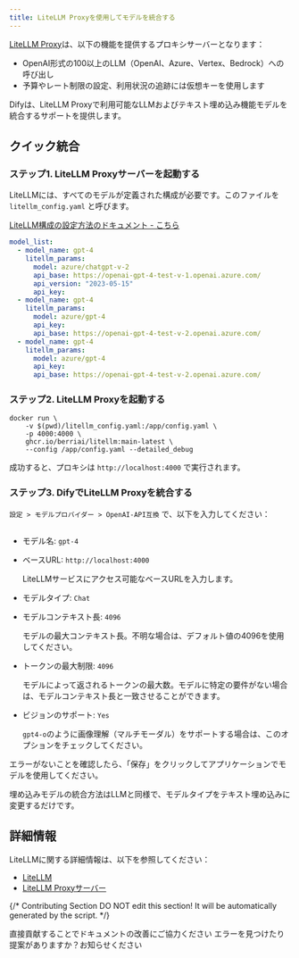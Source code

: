 ```yaml
---
title: LiteLLM Proxyを使用してモデルを統合する
---
```



[LiteLLM Proxy](https://github.com/BerriAI/litellm)は、以下の機能を提供するプロキシサーバーとなります：

- OpenAI形式の100以上のLLM（OpenAI、Azure、Vertex、Bedrock）への呼び出し
- 予算やレート制限の設定、利用状況の追跡には仮想キーを使用します

Difyは、LiteLLM Proxyで利用可能なLLMおよびテキスト埋め込み機能モデルを統合するサポートを提供します。

## クイック統合

### ステップ1. LiteLLM Proxyサーバーを起動する

LiteLLMには、すべてのモデルが定義された構成が必要です。このファイルを `litellm_config.yaml` と呼びます。

[LiteLLM構成の設定方法のドキュメント - こちら](https://docs.litellm.ai/docs/proxy/configs)

```yaml
model_list:
  - model_name: gpt-4
    litellm_params:
      model: azure/chatgpt-v-2
      api_base: https://openai-gpt-4-test-v-1.openai.azure.com/
      api_version: "2023-05-15"
      api_key: 
  - model_name: gpt-4
    litellm_params:
      model: azure/gpt-4
      api_key: 
      api_base: https://openai-gpt-4-test-v-2.openai.azure.com/
  - model_name: gpt-4
    litellm_params:
      model: azure/gpt-4
      api_key: 
      api_base: https://openai-gpt-4-test-v-2.openai.azure.com/
```

### ステップ2. LiteLLM Proxyを起動する

```shell
docker run \
    -v $(pwd)/litellm_config.yaml:/app/config.yaml \
    -p 4000:4000 \
    ghcr.io/berriai/litellm:main-latest \
    --config /app/config.yaml --detailed_debug
```

成功すると、プロキシは `http://localhost:4000` で実行されます。

### ステップ3. DifyでLiteLLM Proxyを統合する

`設定 > モデルプロバイダー > OpenAI-API互換` で、以下を入力してください：

<img
src="https://assets-docs.dify.ai/dify-enterprise-mintlify/jp/development/models-integration/c02feef6b054be16639ecd23ce10b605.png"
className="mx-auto"
alt=""
/>

- モデル名: `gpt-4`
- ベースURL: `http://localhost:4000`

    LiteLLMサービスにアクセス可能なベースURLを入力します。
- モデルタイプ: `Chat`
- モデルコンテキスト長: `4096`

    モデルの最大コンテキスト長。不明な場合は、デフォルト値の4096を使用してください。
- トークンの最大制限: `4096`

    モデルによって返されるトークンの最大数。モデルに特定の要件がない場合は、モデルコンテキスト長と一致させることができます。
- ビジョンのサポート: `Yes`

    `gpt4-o`のように画像理解（マルチモーダル）をサポートする場合は、このオプションをチェックしてください。

エラーがないことを確認したら、「保存」をクリックしてアプリケーションでモデルを使用してください。

埋め込みモデルの統合方法はLLMと同様で、モデルタイプをテキスト埋め込みに変更するだけです。

## 詳細情報

LiteLLMに関する詳細情報は、以下を参照してください：

- [LiteLLM](https://github.com/BerriAI/litellm)
- [LiteLLM Proxyサーバー](https://docs.litellm.ai/docs/simple_proxy)

{/*
Contributing Section
DO NOT edit this section!
It will be automatically generated by the script.
*/}

<CardGroup cols="2">
    <Card
        title="このページを編集する"
        icon="pen-to-square"
        href="https://github.com/langgenius/dify-docs-mintlify/edit/main/ja-jp/development/models-integration/litellm.mdx"
    >
        直接貢献することでドキュメントの改善にご協力ください
    </Card>
    <Card
        title="問題を報告する"
        icon="github"
        href="https://github.com/langgenius/dify-docs-mintlify/issues/new?title=ドキュメントの問題%3A%20&body=%23%23%20問題の説明%0A%3C%21--%20発見した問題について簡単に説明してください%20--%3E%0A%0A%23%23%20ページリンク%0Ahttps%3A%2F%2Fgithub.com%2Flanggenius%2Fdify-docs-mintlify%2Fblob%2Fmain%2Fja-jp/development/models-integration%2Flitellm.mdx%0A%0A%23%23%20提案される変更%0A%3C%21--%20特定の変更案がある場合は、ここで説明してください%20--%3E%0A%0A%3C%21--%20ドキュメントの品質向上にご協力いただきありがとうございます！%20--%3E"
    >
        エラーを見つけたり提案がありますか？お知らせください
    </Card>
</CardGroup>
